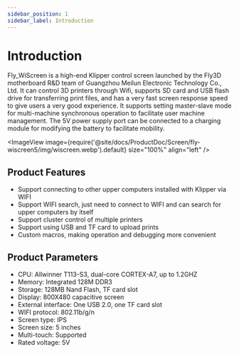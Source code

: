```yaml
---
sidebar_position: 1
sidebar_label: Introduction
---
```


# Introduction

Fly_WiScreen is a high-end Klipper control screen launched by the Fly3D motherboard R&D team of Guangzhou Meilun Electronic Technology Co., Ltd. It can control 3D printers through Wifi, supports SD card and USB flash drive for transferring print files, and has a very fast screen response speed to give users a very good experience. It supports setting master-slave mode for multi-machine synchronous operation to facilitate user machine management. The 5V power supply port can be connected to a charging module for modifying the battery to facilitate mobility.

<ImageView image={require('@site/docs/ProductDoc/Screen/fly-wiscreen5/img/wiscreen.webp').default} size="100%" align="left" />

## Product Features

* Support connecting to other upper computers installed with Klipper via WIFI
* Support WIFI search, just need to connect to WIFI and can search for upper computers by itself
* Support cluster control of multiple printers
* Support using USB and TF card to upload prints
* Custom macros, making operation and debugging more convenient

## Product Parameters

* CPU: Allwinner T113-S3, dual-core CORTEX-A7, up to 1.2GHZ
* Memory: Integrated 128M DDR3
* Storage: 128MB Nand Flash, TF card slot
* Display: 800X480 capacitive screen
* External interface: One USB 2.0, one TF card slot
* WIFI protocol: 802.11b/g/n
* Screen type: IPS
* Screen size: 5 inches
* Multi-touch: Supported
* Rated voltage: 5V